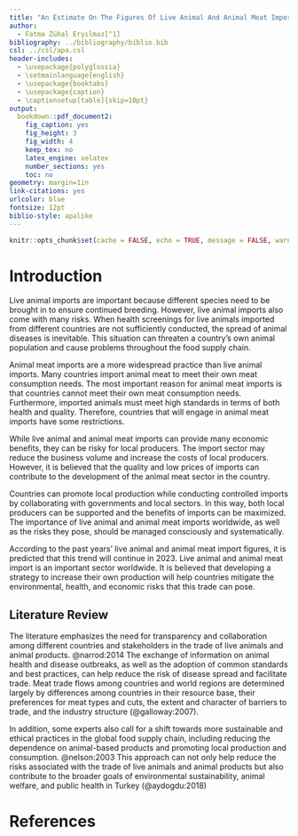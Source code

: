 ---
title: "An Estimate On The Figures Of Live Animal And Animal Meat Imports Of World Countries"
author: 
  - Fatma Zühal Eryılmaz[^1]
bibliography: ../bibliography/biblio.bib
csl: ../csl/apa.csl
header-includes:
  - \usepackage{polyglossia}
  - \setmainlanguage{english}
  - \usepackage{booktabs}
  - \usepackage{caption} 
  - \captionsetup[table]{skip=10pt}
output:
  bookdown::pdf_document2:
    fig_caption: yes
    fig_height: 3
    fig_width: 4
    keep_tex: no
    latex_engine: xelatex
    number_sections: yes
    toc: no
geometry: margin=1in
link-citations: yes
urlcolor: blue
fontsize: 12pt
biblio-style: apalike
---
```{r setup, include=FALSE}
knitr::opts_chunk$set(cache = FALSE, echo = TRUE, message = FALSE, warning = FALSE)
```

<!-- ======================================================================= -->
<!-- ============================== FOOTNOTES ============================== -->
<!-- ======================================================================= -->
[^1]: 20080389, [Github Repo](https://github.com/zuhaleryilmaz/midterm)


# Introduction

Live animal imports are important because different species need to be brought in to ensure continued breeding. However, live animal imports also come with many risks. When health screenings for live animals imported from different countries are not sufficiently conducted, the spread of animal diseases is inevitable. This situation can threaten a country's own animal population and cause problems throughout the food supply chain.

Animal meat imports are a more widespread practice than live animal imports. Many countries import animal meat to meet their own meat consumption needs. The most important reason for animal meat imports is that countries cannot meet their own meat consumption needs. Furthermore, imported animals must meet high standards in terms of both health and quality. Therefore, countries that will engage in animal meat imports have some restrictions.

While live animal and animal meat imports can provide many economic benefits, they can be risky for local producers. The import sector may reduce the business volume and increase the costs of local producers. However, it is believed that the quality and low prices of imports can contribute to the development of the animal meat sector in the country.

Countries can promote local production while conducting controlled imports by collaborating with governments and local sectors. In this way, both local producers can be supported and the benefits of imports can be maximized. The importance of live animal and animal meat imports worldwide, as well as the risks they pose, should be managed consciously and systematically.

According to the past years’ live animal and animal meat import figures, it is predicted that this trend will continue in 2023. Live animal and animal meat import is an important sector worldwide. It is believed that developing a strategy to increase their own production will help countries mitigate the environmental, health, and economic risks that this trade can pose.


## Literature Review

The literature emphasizes the need for transparency and collaboration among different countries and stakeholders in the trade of live animals and animal products. @narrod:2014 The exchange of information on animal health and disease outbreaks, as well as the adoption of common standards and best practices, can help reduce the risk of disease spread and facilitate trade. Meat trade flows among countries and world regions are determined largely by differences among countries in their resource base, their preferences for meat types and cuts, the extent and character of barriers to trade, and the industry structure (@galloway:2007).

In addition, some experts also call for a shift towards more sustainable and ethical practices in the global food supply chain, including reducing the dependence on animal-based products and promoting local production and consumption. @nelson:2003 This approach can not only help reduce the risks associated with the trade of live animals and animal products but also contribute to the broader goals of environmental sustainability, animal welfare, and public health in Turkey (@aydogdu:2018)


\newpage
# References {#references}
<div id="refs"></div>

